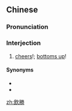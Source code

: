 ==Chinese==
{{zh-forms|s=饮胜}}

===Pronunciation===
{{zh-pron
|c=jam2 sing3
|c-t=ngim2 sen1
|ca=zh-yue-飲勝.ogg
|cat=intj
}}

===Interjection===
{{zh-interj}}

# {{lb|zh|Cantonese}} [[cheers]]!; [[bottoms up]]!

====Synonyms====
* {{zh-l|飲杯}}
* {{zh-l|乾杯}}

[[zh:飲勝]]